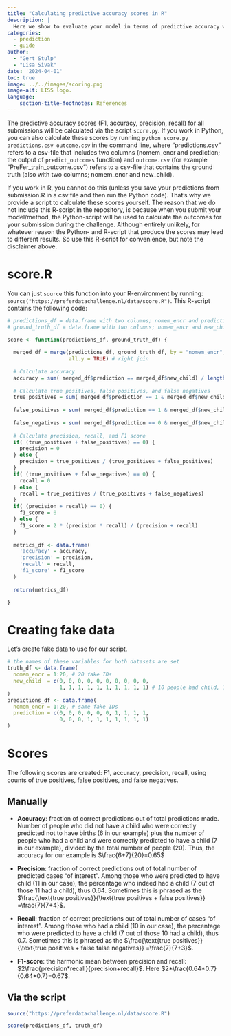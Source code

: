 ```yaml
---
title: "Calculating predictive accuracy scores in R"
description: |
  Here we show to evaluate your model in terms of predictive accuracy when you are working in R.
categories:
  - prediction
  - guide
author: 
  - "Gert Stulp"
  - "Lisa Sivak"
date: '2024-04-01'
toc: true
image: ../../images/scoring.png
image-alt: LISS logo. 
language: 
    section-title-footnotes: References
---
```


The predictive accuracy scores (F1, accuracy, precision, recall) for all submissions will be calculated via the script `score.py`. If you work in Python, you can also calculate these scores by running `python score.py predictions.csv outcome.csv` in the command line, where "predictions.csv" refers to a csv-file that includes two columns (nomem_encr and prediction; the output of `predict_outcomes` function) and `outcome.csv` (for example "PreFer_train_outcome.csv") refers to a csv-file that contains the ground truth (also with two columns; nomem_encr and new_child). 

If you work in R, you cannot do this (unless you save your predictions from submission.R in a csv file and then run the Python code). That's why we provide a script to calculate these scores yourself. The reason that we do not include this R-script in the repository, is because when you submit your model/method, the Python-script will be used to calculate the outcomes for your submission during the challenge. Although entirely unlikely, for whatever reason the Python- and R-script that produce the scores may lead to different results. So use this R-script for convenience, but note the disclaimer above.

# score.R
You can just `source` this function into your R-environment by running: `source("https://preferdatachallenge.nl/data/score.R")`. This R-script contains the following code:

```r
# predictions_df = data.frame with two columns; nomem_encr and predictions
# ground_truth_df = data.frame with two columns; nomem_encr and new_child

score <- function(predictions_df, ground_truth_df) {
  
  merged_df = merge(predictions_df, ground_truth_df, by = "nomem_encr",
                    all.y = TRUE) # right join
  
  # Calculate accuracy
  accuracy = sum( merged_df$prediction == merged_df$new_child) / length(merged_df$new_child) 
  
  # Calculate true positives, false positives, and false negatives
  true_positives = sum( merged_df$prediction == 1 & merged_df$new_child == 1 )
    
  false_positives = sum( merged_df$prediction == 1 & merged_df$new_child == 0 )
    
  false_negatives = sum( merged_df$prediction == 0 & merged_df$new_child == 1 )
    
  # Calculate precision, recall, and F1 score
  if( (true_positives + false_positives) == 0) {
    precision = 0
  } else {
    precision = true_positives / (true_positives + false_positives)
  }
  if( (true_positives + false_negatives) == 0) {
    recall = 0
  } else {
    recall = true_positives / (true_positives + false_negatives)
  }
  if( (precision + recall) == 0) {
    f1_score = 0
  } else {
    f1_score = 2 * (precision * recall) / (precision + recall)
  }
  
  metrics_df <- data.frame(
    'accuracy' = accuracy,
    'precision' = precision,
    'recall' = recall,
    'f1_score' = f1_score
  )
  
  return(metrics_df)

}
```


# Creating fake data
Let's create fake data to use for our script. 
```r
# the names of these variables for both datasets are set
truth_df <- data.frame(
  nomem_encr = 1:20, # 20 fake IDs
  new_child  = c(0, 0, 0, 0, 0, 0, 0, 0, 0, 0,
                 1, 1, 1, 1, 1, 1, 1, 1, 1, 1) # 10 people had child, 10 people did not
)
predictions_df <- data.frame(
  nomem_encr = 1:20, # same fake IDs
  prediction = c(0, 0, 0, 0, 0, 0, 1, 1, 1, 1,
                 0, 0, 0, 1, 1, 1, 1, 1, 1, 1)
)
```

# Scores
The following scores are created: F1, accuracy, precision, recall, using counts of true positives, false positives, and false negatives.

## Manually
- **Accuracy**: fraction of correct predictions out of total predictions made. Number of people who did not have a child who were correctly predicted not to have births (6 in our example) plus the number of people who had a child and were correctly predicted to have a child (7 in our example), divided by the total number of people (20). Thus, the accuracy for our example is $\frac{6+7}{20}=0.65$

- **Precision**: fraction of correct predictions out of total number of predicted cases "of interest". Among those who were predicted to have child (11 in our case), the percentage who indeed had a child (7 out of those 11 had a child), thus 0.64. Sometimes this is phrased as the $\frac{\text{true positives}}{\text{true positives + false positives}} =\frac{7}{7+4}$.

- **Recall**: fraction of correct predictions out of total number of cases "of interest". Among those who had a child (10 in our case), the percentage who were predicted to have a child (7 out of those 10 had a child), thus 0.7. Sometimes this is phrased as the $\frac{\text{true positives}}{\text{true positives + false false negatives}} =\frac{7}{7+3}$.

- **F1-score**: the harmonic mean between precision and recall: $2\frac{precision*recall}{precision+recall}$. Here $2*\frac{0.64*0.7}{0.64*0.7}=0.67$.

## Via the script
```r
source("https://preferdatachallenge.nl/data/score.R")
```

```r
score(predictions_df, truth_df)
```



